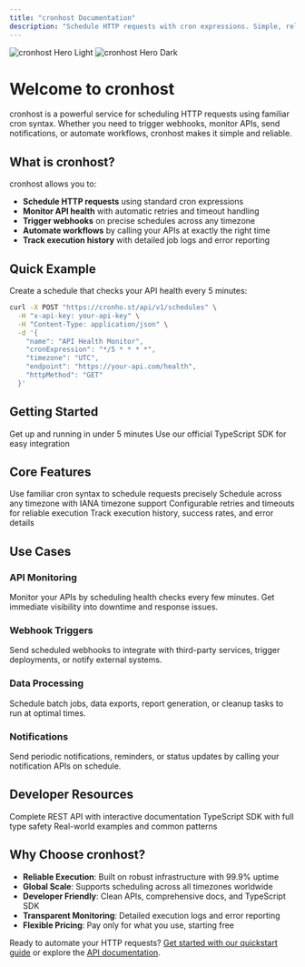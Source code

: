 ```yaml
---
title: "cronhost Documentation"
description: "Schedule HTTP requests with cron expressions. Simple, reliable, and powerful."
---
```


<img
  className="block dark:hidden"
  src="/images/dashboard-light.jpg"
  alt="cronhost Hero Light"
/>
<img
  className="hidden dark:block"
  src="/images/dashboard-dark.jpg"
  alt="cronhost Hero Dark"
/>

# Welcome to cronhost

cronhost is a powerful service for scheduling HTTP requests using familiar cron syntax. Whether you need to trigger webhooks, monitor APIs, send notifications, or automate workflows, cronhost makes it simple and reliable.

## What is cronhost?

cronhost allows you to:

- **Schedule HTTP requests** using standard cron expressions
- **Monitor API health** with automatic retries and timeout handling
- **Trigger webhooks** on precise schedules across any timezone
- **Automate workflows** by calling your APIs at exactly the right time
- **Track execution history** with detailed job logs and error reporting

## Quick Example

Create a schedule that checks your API health every 5 minutes:

```bash
curl -X POST "https://cronho.st/api/v1/schedules" \
  -H "x-api-key: your-api-key" \
  -H "Content-Type: application/json" \
  -d '{
    "name": "API Health Monitor",
    "cronExpression": "*/5 * * * *",
    "timezone": "UTC",
    "endpoint": "https://your-api.com/health",
    "httpMethod": "GET"
  }'
```

## Getting Started

<CardGroup cols={2}>
  <Card title="Quickstart Guide" icon="rocket" href="/quickstart">
    Get up and running in under 5 minutes
  </Card>
  <Card title="TypeScript SDK" icon="code" href="/sdk-reference/introduction">
    Use our official TypeScript SDK for easy integration
  </Card>
</CardGroup>

## Core Features

<CardGroup cols={2}>
  <Card
    title="Cron Scheduling"
    icon="clock"
    href="/api-reference/schedule/create-schedule"
  >
    Use familiar cron syntax to schedule requests precisely
  </Card>
  <Card title="Global Timezones" icon="globe" href="/timezones">
    Schedule across any timezone with IANA timezone support
  </Card>
  <Card
    title="Retry Logic"
    icon="rotate-right"
    href="/api-reference/schedule/create-schedule"
  >
    Configurable retries and timeouts for reliable execution
  </Card>
  <Card
    title="Job Monitoring"
    icon="chart-line"
    href="/api-reference/job/list-jobs"
  >
    Track execution history, success rates, and error details
  </Card>
</CardGroup>

## Use Cases

### API Monitoring

Monitor your APIs by scheduling health checks every few minutes. Get immediate visibility into downtime and response issues.

### Webhook Triggers

Send scheduled webhooks to integrate with third-party services, trigger deployments, or notify external systems.

### Data Processing

Schedule batch jobs, data exports, report generation, or cleanup tasks to run at optimal times.

### Notifications

Send periodic notifications, reminders, or status updates by calling your notification APIs on schedule.

## Developer Resources

<CardGroup cols={3}>
  <Card title="REST API" icon="link" href="/api-reference/introduction">
    Complete REST API with interactive documentation
  </Card>
  <Card title="SDK Reference" icon="code" href="/sdk-reference/introduction">
    TypeScript SDK with full type safety
  </Card>
  <Card title="Examples" icon="lightbulb" href="/quickstart">
    Real-world examples and common patterns
  </Card>
</CardGroup>

## Why Choose cronhost?

- **Reliable Execution**: Built on robust infrastructure with 99.9% uptime
- **Global Scale**: Supports scheduling across all timezones worldwide
- **Developer Friendly**: Clean APIs, comprehensive docs, and TypeScript SDK
- **Transparent Monitoring**: Detailed execution logs and error reporting
- **Flexible Pricing**: Pay only for what you use, starting free

Ready to automate your HTTP requests? [Get started with our quickstart guide](/quickstart) or explore the [API documentation](/api-reference/introduction).
